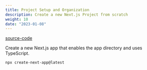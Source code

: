 ```yaml
---
title: Project Setup and Organization
description: Create a new Next.js Project from scratch
weight: 10
date: "2023-01-08"
---
```


[source-code](https://www.google.com)

Create a new Next.js app that enables the app directory and uses TypeScript.

```terminal title="command line"
npx create-next-app@latest
```